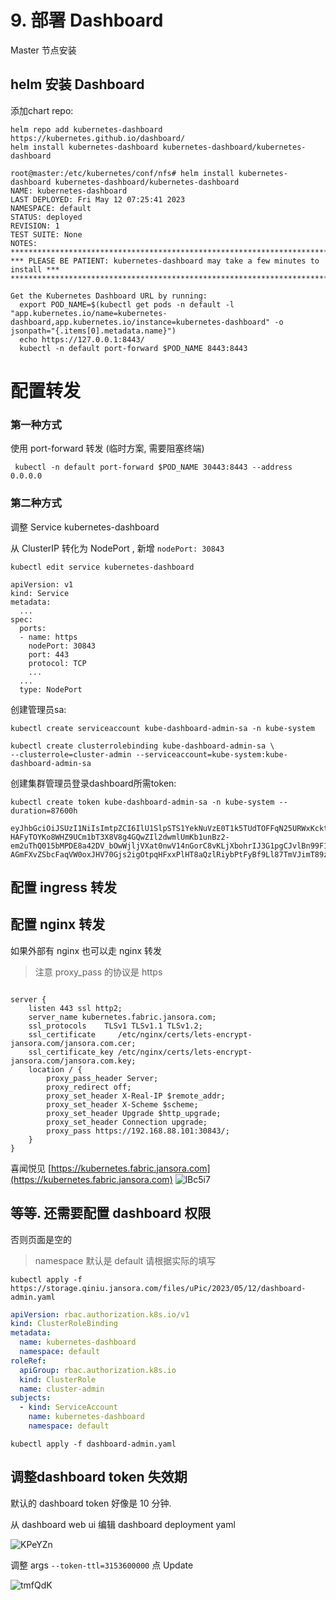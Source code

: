 # 9. 部署 Dashboard


<Callout type="warning" emoji="⚠️">
    Master 节点安装
</Callout>


## helm 安装 Dashboard
添加chart repo:
```
helm repo add kubernetes-dashboard https://kubernetes.github.io/dashboard/
helm install kubernetes-dashboard kubernetes-dashboard/kubernetes-dashboard
```

```
root@master:/etc/kubernetes/conf/nfs# helm install kubernetes-dashboard kubernetes-dashboard/kubernetes-dashboard
NAME: kubernetes-dashboard
LAST DEPLOYED: Fri May 12 07:25:41 2023
NAMESPACE: default
STATUS: deployed
REVISION: 1
TEST SUITE: None
NOTES:
*********************************************************************************
*** PLEASE BE PATIENT: kubernetes-dashboard may take a few minutes to install ***
*********************************************************************************

Get the Kubernetes Dashboard URL by running:
  export POD_NAME=$(kubectl get pods -n default -l "app.kubernetes.io/name=kubernetes-dashboard,app.kubernetes.io/instance=kubernetes-dashboard" -o jsonpath="{.items[0].metadata.name}")
  echo https://127.0.0.1:8443/
  kubectl -n default port-forward $POD_NAME 8443:8443
```
# 配置转发
### 第一种方式
使用 port-forward 转发 (临时方案, 需要阻塞终端)
```
 kubectl -n default port-forward $POD_NAME 30443:8443 --address 0.0.0.0
```
### 第二种方式
调整 Service kubernetes-dashboard

从 ClusterIP 转化为 NodePort , 新增 `nodePort: 30843`

```
kubectl edit service kubernetes-dashboard
```
```
apiVersion: v1
kind: Service
metadata:
  ...
spec:
  ports:
  - name: https
    nodePort: 30843
    port: 443
    protocol: TCP
    ...
  ...
  type: NodePort
```

创建管理员sa:

```
kubectl create serviceaccount kube-dashboard-admin-sa -n kube-system

kubectl create clusterrolebinding kube-dashboard-admin-sa \
--clusterrole=cluster-admin --serviceaccount=kube-system:kube-dashboard-admin-sa

```
创建集群管理员登录dashboard所需token:

```
kubectl create token kube-dashboard-admin-sa -n kube-system --duration=87600h

eyJhbGciOiJSUzI1NiIsImtpZCI6IlU1SlpSTS1YekNuVzE0T1k5TUdTOFFqN25URWxKckt6OUJBT0xzblBsTncifQ.eyJhdWQiOlsiaHR0cHM6Ly9rdWJlcm5ldGVzLmRlZmF1bHQuc3ZjLmNsdXN0ZXIubG9jYWwiXSwiZXhwIjoxOTY4OTA4MjgyLCJpYXQiOjE2NTM1NDgyODIsImlzcyI6Imh0dHBzOi8va3ViZXJuZXRlcy5kZWZhdWx0LnN2Yy5jbHVzdGVyLmxvY2FsIiwia3ViZXJuZXRlcy5pbyI6eyJuYW1lc3BhY2UiOiJrdWJlLXN5c3RlbSIsInNlcnZpY2VhY2NvdW50Ijp7Im5hbWUiOiJrdWJlLWRhc2hib2FyZC1hZG1pbi1zYSIsInVpZCI6IjY0MmMwMmExLWY1YzktNDFjNy04Mjc5LWQ1ZmI3MGRjYTQ3ZSJ9fSwibmJmIjoxNjUzNTQ4MjgyLCJzdWIiOiJzeXN0ZW06c2VydmljZWFjY291bnQ6a3ViZS1zeXN0ZW06a3ViZS1kYXNoYm9hcmQtYWRtaW4tc2EifQ.Xqxlo2vJ9Hb6UUVIqwvc8I5bahdxKzSRSaQI_67Yt7_YEHmkkHApxUGlwJYTKF9ufww3btlCmM8PtRn5_Q1yv-HAFyTOYKo8WHZ9UCm1bT3X8V8g4GQwZIl2dwmlUmKb1unBz2-em2uThQ015bMPDE8a42DV_bOwWjljVXat0nwV14nGorC8vKLjXbohrIJ3G1pgCJvlBn99F1RelmSUSQLlolUFoxpN6MamYTElwR6FfD-AGmFXvZSbcFaqVW0oxJHV70Gjs2igOtpqHFxxPlHT8aQzlRiybPtFyBf9Ll87TmVJimT89z8wv2si2Nee8bB2jhsApLn8TJyUSlbTXA

```

##  配置 ingress 转发




## 配置 nginx 转发
如果外部有 nginx 也可以走 nginx 转发

> 注意 proxy_pass 的协议是 https


```

server {
    listen 443 ssl http2;
    server_name kubernetes.fabric.jansora.com;
    ssl_protocols    TLSv1 TLSv1.1 TLSv1.2;
    ssl_certificate     /etc/nginx/certs/lets-encrypt-jansora.com/jansora.com.cer;
    ssl_certificate_key /etc/nginx/certs/lets-encrypt-jansora.com/jansora.com.key;
    location / {
        proxy_pass_header Server;
        proxy_redirect off;
        proxy_set_header X-Real-IP $remote_addr;
        proxy_set_header X-Scheme $scheme;
        proxy_set_header Upgrade $http_upgrade;
        proxy_set_header Connection upgrade;
        proxy_pass https://192.168.88.101:30843/;
    }
}
```

喜闻悦见
[https://kubernetes.fabric.jansora.com](https://kubernetes.fabric.jansora.com)
![lBc5i7](https://cdn.jansora.com/files/uPic/2023/09/21/lBc5i7.png)




## 等等. 还需要配置 dashboard 权限
否则页面是空的
> namespace 默认是 default 请根据实际的填写

`kubectl apply -f https://storage.qiniu.jansora.com/files/uPic/2023/05/12/dashboard-admin.yaml`

```yaml filename="dashboard-admin.yaml"
apiVersion: rbac.authorization.k8s.io/v1
kind: ClusterRoleBinding
metadata:
  name: kubernetes-dashboard
  namespace: default
roleRef:
  apiGroup: rbac.authorization.k8s.io
  kind: ClusterRole
  name: cluster-admin
subjects:
  - kind: ServiceAccount
    name: kubernetes-dashboard
    namespace: default
```
`kubectl apply -f dashboard-admin.yaml`
## 调整dashboard token 失效期
默认的 dashboard token 好像是 10 分钟.

从 dashboard web ui 编辑 dashboard deployment yaml

![KPeYZn](https://storage.qiniu.jansora.com/files/uPic/2023/05/12/KPeYZn.jpg)

调整 args `--token-ttl=3153600000` 点 Update

![tmfQdK](https://storage.qiniu.jansora.com/files/uPic/2023/05/12/tmfQdK.jpg)
